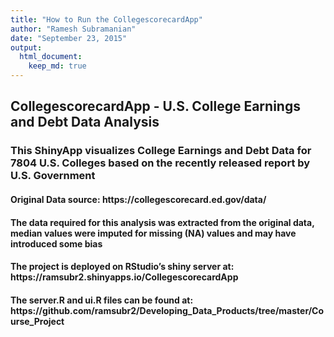 ```yaml
---
title: "How to Run the CollegescorecardApp"
author: "Ramesh Subramanian"
date: "September 23, 2015"
output: 
  html_document:
    keep_md: true
---
```


## CollegescorecardApp - U.S. College Earnings and Debt Data Analysis

###  This ShinyApp visualizes College Earnings and Debt Data for 7804 U.S. Colleges based on the recently released report by U.S. Government

#### Original Data source: https://collegescorecard.ed.gov/data/

#### The data required for this analysis was extracted from the original data, median values were imputed for missing (NA) values and may have introduced some bias 

#### The project is deployed on RStudio's shiny server at: https://ramsubr2.shinyapps.io/CollegescorecardApp

#### The server.R and ui.R files can be found at: https://github.com/ramsubr2/Developing_Data_Products/tree/master/Course_Project


